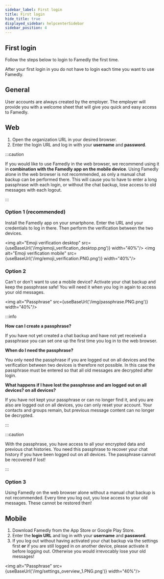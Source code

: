 ```yaml
---
sidebar_label: First login
title: First login
hide_title: true
displayed_sidebar: helpcenterSidebar
sidebar_position: 4
---
```



<div class="hero hero--primary">
  <div class="container">
    <h2 class="hero__title">First login</h2>
    <p class="hero__subtitle">Follow the steps below to login to Famedly the first time.</p>
    <p>After your first login in you do not have to login each time you want to use Famedly.</p>
  </div>
</div>

## General

User accounts are always created by the employer. The employer will provide you with a welcome sheet that will give you quick and easy access to Famedly.

## Web

1.  Open the organization URL in your desired browser.
2.  Enter the login URL and log in with your <b>username</b> and <b>password</b>.

:::caution

If you would like to use Famedly in the web browser, we recommend using it in <b>combination with the Famedly app on the mobile device</b>.
Using Famedly alone in the web browser is not recommended, as only a manual chat backup can be performed there. This will cause you to have to enter a long passphrase with each login, or without the chat backup, lose access to old messages with each logout.

:::

### Option 1 (recommended)

Install the Famedly app on your smartphone. Enter the URL and your credentials to log in there. Then perform the verification between the two devices.

<img alt="Emoji verification desktop" src={useBaseUrl('/img/emoji_verification_desktop.png')} width="40%"/>
<img alt="Emoji verification mobile" src={useBaseUrl('/img/emoji_verification.PNG.png')} width="40%"/>

### Option 2

Can't or don't want to use a mobile device? Activate your chat backup and keep the passphrase safe! You will need it when you log in again to access your old messages.

<img alt="Passphrase" src={useBaseUrl('/img/passphrase.PNG.png')} width="40%"/>

:::info

**How can I create a passphrase?**

If you have not yet created a chat backup and have not yet received a passphrase you can set one up the first time you log in to the web browser.

**When do I need the passphrase?**

You only need the passphrase if you are logged out on all devices and the verification between two devices is therefore not possible. In this case the passphrase must be entered so that all old messages are decrypted after login.

**What happens if I have lost the passphrase and am logged out on all devices? on all devices?**

If you have not kept your passphrase or can no longer find it, and you are also are logged out on all devices, you can only reset your account. Your contacts and groups remain, but previous message content can no longer be decrypted. 

:::

:::caution

With the passphrase, you have access to all your encrypted data and previous chat histories. You need this passphrase to recover your chat history if you have been
logged out on all devices.
The passphrase cannot be recovered if lost!

:::

### Option 3

Using Famedly on the web browser alone without a manual chat backup is not recommended. Every time you log out, you lose access to your old messages. These cannot be restored then!

## Mobile

1.  Download Famedly from the App Store or Google Play Store.
2.  Enter the <b>login URL</b> and log in with your <b>username</b> and <b>password</b>.
3.  If you log out without having activated your chat backup via the settings first <b>or</b> if you are still logged in on another device, please activate it before logging out. Otherwise you would irrevocably lose your old messages!

<img alt="Passphrase" src={useBaseUrl('/img/settings_overview_1.PNG.png')} width="40%"/>
